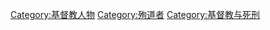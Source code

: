 {{Commonscat|Christian martyrs}}

[[Category:基督教人物|Category:基督教人物]]
[[Category:殉道者|Category:殉道者]]
[[Category:基督教与死刑|Category:基督教与死刑]]